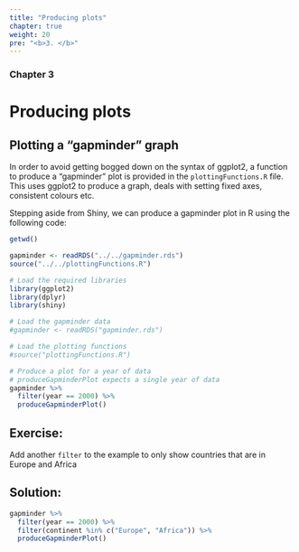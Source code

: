 ```yaml
---
title: "Producing plots"
chapter: true
weight: 20
pre: "<b>3. </b>"
---
```

### Chapter 3

# Producing plots


## Plotting a "gapminder" graph

In order to avoid getting bogged down on the syntax of ggplot2, a function to produce a "gapminder" plot is provided in the `plottingFunctions.R` file.  This uses ggplot2 to produce a graph, deals with setting fixed axes, consistent colours etc.

Stepping aside from Shiny, we can produce a gapminder plot in R using the following code:
```r
getwd()
```

```r
gapminder <- readRDS("../../gapminder.rds")
source("../../plottingFunctions.R")
```


```r
# Load the required libraries
library(ggplot2)
library(dplyr)
library(shiny)

# Load the gapminder data 
#gapminder <- readRDS("gapminder.rds")

# Load the plotting functions
#source("plottingFunctions.R")

# Produce a plot for a year of data
# produceGapminderPlot expects a single year of data
gapminder %>% 
  filter(year == 2000) %>% 
  produceGapminderPlot()

```


## Exercise:

Add another `filter` to the example to only show countries that are in Europe and Africa

## Solution:

```r

gapminder %>% 
  filter(year == 2000) %>% 
  filter(continent %in% c("Europe", "Africa")) %>% 
  produceGapminderPlot()
```


